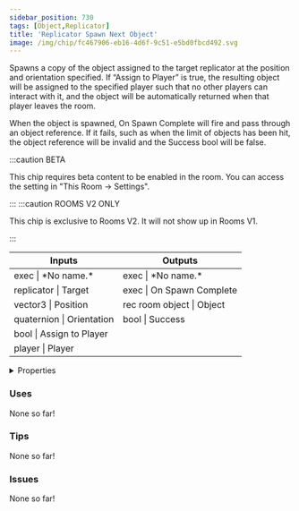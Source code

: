 ```yaml
---
sidebar_position: 730
tags: [Object,Replicator]
title: 'Replicator Spawn Next Object'
image: /img/chip/fc467906-eb16-4d6f-9c51-e5bd0fbcd492.svg
---
```


Spawns a copy of the object assigned to the target replicator at the position and orientation specified. If “Assign to Player” is true, the resulting object will be assigned to the specified player such that no other players can interact with it, and the object will be automatically returned when that player leaves the room. 

When the object is spawned, On Spawn Complete will fire and pass through an object reference. If it fails, such as when the limit of objects has been hit, the object reference will be invalid and the Success bool will be false.

:::caution BETA

This chip requires beta content to be enabled in the room. You can access the setting in "This Room -> Settings".

:::
:::caution ROOMS V2 ONLY

This chip is exclusive to Rooms V2. It will not show up in Rooms V1.

:::


<IChip uuid="fc467906-eb16-4d6f-9c51-e5bd0fbcd492"/>

<table><thead><tr><th>Inputs</th><th>Outputs</th></tr></thead><tbody><tr><td>exec | *No name.*</td><td>exec | *No name.*</td></tr><tr><td>replicator | Target</td><td>exec | On Spawn Complete</td></tr><tr><td>vector3 | Position</td><td>rec room object | Object</td></tr><tr><td>quaternion | Orientation</td><td>bool | Success</td></tr><tr><td>bool | Assign to Player</td><td /></tr><tr><td>player | Player</td><td /></tr></tbody></table>

<details>
  <summary>Properties</summary>
  <div>
    <div>
    <table>
      <tbody>
        <tr>
          <td>Is beta required?</td>
          <td>Yes</td>
        </tr>
        <tr>
          <td>Is chip a trolling risk?</td>
          <td>No</td>
        </tr>
        <tr>
          <td>Is chip a role assignment risk?</td>
          <td>No</td>
        </tr>
        <tr>
          <td>Chip UUID</td>
          <td>fc467906-eb16-4d6f-9c51-e5bd0fbcd492</td>
        </tr>
        <tr>
          <td>Room availability</td>
          <td>Rooms V2 only</td>
        </tr>
      </tbody>
    </table>
    </div>
  </div>
</details>

### Uses

None so far!

### Tips

None so far!

### Issues

None so far!